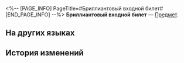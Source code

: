 <%-- [PAGE_INFO]
PageTitle=#Бриллиантовый входной билет#
[END_PAGE_INFO] --%>
{{Предмет Инфобокс
|id          = 252130
|Изображение = Предмет Бриллиантовый входной билет.png
|Тип         = 
|Инвентарь   = 
|Редкость    = 5
|Эффект      = 
|Описание    = Используется для бриллиантовых приглашений.<br />Может быть получен за завершение миссий выставки, события выставки и повышение уровня площадки.
}}
{{Описание|Стильный входной билет с голографическими переливами. Даже самые почётные гости не смогут отказаться от такого подарка, ведь они здесь ради вас.}}
'''Бриллиантовый входной билет''' — [[Предмет]].

==На других языках==
{{На других языках
|en   = Resplendent Admission Ticket
|zhs  = 炫彩入场券
|zht  = 炫彩入場券
|ja   = 虹色の入場券
|ko   = 레인보우 입장권
|es   = Boleto de entrada resplandeciente
|fr   = Billet d'entrée iridescent
|ru   = Бриллиантовый входной билет
|th   = บัตรเข้างานสุดเฉิดฉาย
|vi   = Vé Vào Cửa Rực Rỡ
|de   = Prachtvolle Eintrittskarte
|id   = Tiket Masuk Warna-Warni
|pt   = Ingresso Resplandecente
}}

==История изменений==
{{История изменений|3.5}}